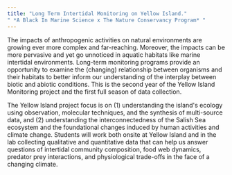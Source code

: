 ```yaml
---
title: "Long Term Intertidal Monitoring on Yellow Island."   
" *A Black In Marine Science x The Nature Conservancy Program* "
---
```


The impacts of anthropogenic activities on natural environments are growing ever more complex and far-reaching. Moreover, the impacts can be more pervasive and yet go unnoticed in aquatic habitats like marine intertidal environments. Long-term monitoring programs provide an opportunity to examine the (changing) relationship between organisms and their habitats to better inform our understanding of the interplay between biotic and abiotic conditions. This is the second year of the Yellow Island Monitoring project and the first full season of data collection. 

The Yellow Island project focus is on (1) understanding the island\'s ecology using observation, molecular techniques, and the synthesis of multi-source data, and (2) understanding the interconnectedness of the Salish Sea ecosystem and the foundational changes induced by human activities and climate change. Students will work both onsite at Yellow Island and in the lab collecting qualitative and quantitative data that can help us answer questions of intertidal community composition, food web dynamics, predator prey interactions, and physiological trade-offs in the face of a changing climate.
